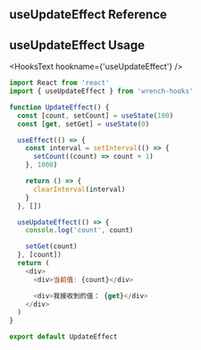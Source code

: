 
<Meta title='hooks/useUpdateEffect' />

<h2 style={{ color: '#ff3399' }}> useUpdateEffect Reference </h2>

<UpdateEffect />
<Home />

<h2 style={{ color: '#ff3399' }}>useUpdateEffect Usage </h2>

<HooksText hookname={'useUpdateEffect'} />

```js
import React from 'react'
import { useUpdateEffect } from 'wrench-hooks'

function UpdateEffect() {
  const [count, setCount] = useState(100)
  const [get, setGet] = useState(0)

  useEffect(() => {
    const interval = setInterval(() => {
      setCount((count) => count + 1)
    }, 1000)

    return () => {
      clearInterval(interval)
    }
  }, [])

  useUpdateEffect(() => {
    console.log('count', count)

    setGet(count)
  }, [count])
  return (
    <div>
      <div>当前值: {count}</div>

      <div>我接收到的值： {get}</div>
    </div>
  )
}

export default UpdateEffect
```
